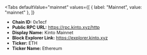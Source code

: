 
<Tabs
 defaultValue="mainnet"
  values={[
    { label: "Mainnet", value: "mainnet" },
  ]}
>
<TabItem value="mainnet">

- **Chain ID:** 0x1ecf
- **Public RPC URL:** https://rpc.kinto.xyz/http
- **Display Name:** Kinto Mainnet
- **Block Explorer Link:** https://explorer.kinto.xyz
- **Ticker:** ETH
- **Ticker Name:** Ethereum

</TabItem>
</Tabs>
